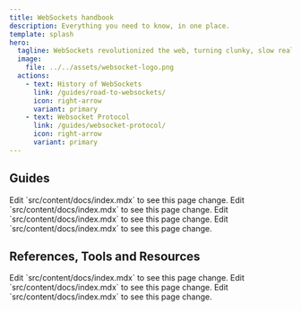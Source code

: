 ```yaml
---
title: WebSockets handbook
description: Everything you need to know, in one place.
template: splash
hero:
  tagline: WebSockets revolutionized the web, turning clunky, slow real-time interactions into sleek, low-latency experiences, making them the go-to for dynamic, user-friendly applications.
  image:
    file: ../../assets/websocket-logo.png
  actions:
    - text: History of WebSockets
      link: /guides/road-to-websockets/
      icon: right-arrow
      variant: primary
    - text: Websocket Protocol
      link: /guides/websocket-protocol/
      icon: right-arrow
      variant: primary
---
```



## Guides

<CardGrid>
	<LinkCard title="The Road to WebSockets" icon="pencil" href="/guides/road-to-websockets/">
    Edit `src/content/docs/index.mdx` to see this page change.
  </LinkCard>
  <LinkCard title="WebSocket Protocol" icon="pencil" href="/guides/websocket-protocol/">
    Edit `src/content/docs/index.mdx` to see this page change.
  </LinkCard>
  <LinkCard title="Building a WebSocket App" icon="pencil" href="/guides/building-a-websocket-app/">
		Edit `src/content/docs/index.mdx` to see this page change.
	</LinkCard>
  <LinkCard title="WebSockets at Scale" icon="pencil" href="/guides/websockets-at-scale/">
		Edit `src/content/docs/index.mdx` to see this page change.
	</LinkCard>
</CardGrid>

## References, Tools and Resources

<CardGrid>
	<LinkCard title="WebSocket API Reference" icon="pencil" href="/reference/websocket-api/">
    Edit `src/content/docs/index.mdx` to see this page change.
  </LinkCard>
  <LinkCard title="WebSocket Echo Server" icon="pencil" href="/tools/websocket-echo-server/">
    Edit `src/content/docs/index.mdx` to see this page change.
  </LinkCard>
  <LinkCard title="WebSocket Resources" icon="pencil" href="/resources/websocket-resources/">
		Edit `src/content/docs/index.mdx` to see this page change.
	</LinkCard>
</CardGrid>

